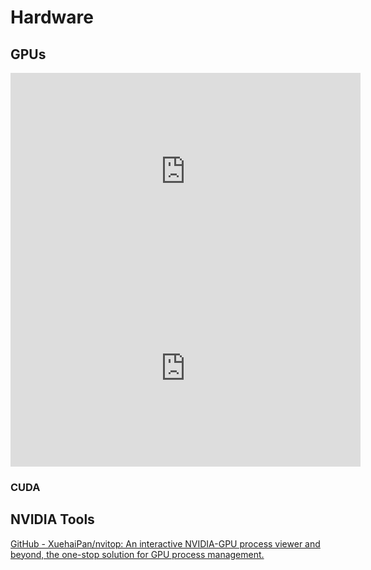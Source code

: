 # Hardware


## GPUs

<iframe width="560" height="315" src="https://www.youtube.com/embed/CSMcOzv5Bhw" title="YouTube video player" frameborder="0" allow="accelerometer; autoplay; clipboard-write; encrypted-media; gyroscope; picture-in-picture" allowfullscreen></iframe>

<iframe width="560" height="315" src="https://www.youtube.com/embed/V1d4F3-AAfc" title="YouTube video player" frameborder="0" allow="accelerometer; autoplay; clipboard-write; encrypted-media; gyroscope; picture-in-picture" allowfullscreen></iframe>

### CUDA


## NVIDIA Tools

[GitHub - XuehaiPan/nvitop: An interactive NVIDIA-GPU process viewer and beyond, the one-stop solution for GPU process management.](https://github.com/XuehaiPan/nvitop)
